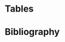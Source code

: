 # Tables {.unnumbered}

<!-- List of FIgures -->
\listoffigures

<!-- List of Tables -->
\listoftables

<!-- Index -->
\printindex

# Bibliography {.unnumbered}

::: {#refs}
:::
